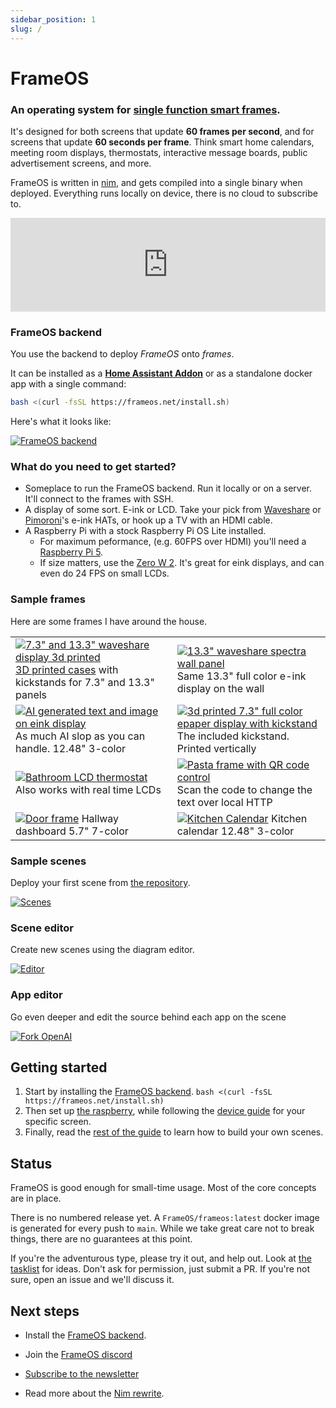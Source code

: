 ```yaml
---
sidebar_position: 1
slug: /
---
```


# FrameOS


### An operating system for <u>single function smart frames</u>. 

It's designed for both screens that update **60 frames per second**, and for screens that update **60 seconds per frame**.
Think smart home calendars, meeting room displays, thermostats, interactive message boards, public advertisement screens, and more. 

FrameOS is written in [nim](https://nim-lang.org/), and gets compiled into a single binary when deployed. Everything runs locally on device, 
there is no cloud to subscribe to.

<iframe width="100%" style={{"aspect-ratio": "16 / 9"}} src="https://www.youtube.com/embed/hpfgWoF0-38" title="FrameOS NimConf 2024" frameborder="0" allow="accelerometer; autoplay; clipboard-write; encrypted-media; gyroscope; picture-in-picture; web-share" referrerpolicy="strict-origin-when-cross-origin" allowfullscreen></iframe>

### FrameOS backend

You use the backend to deploy _FrameOS_ onto _frames_.

It can be installed as a **[Home Assistant Addon](https://github.com/FrameOS/frameos-home-assistant-addon)** 
or as a standalone docker app with a single command:

```bash
bash <(curl -fsSL https://frameos.net/install.sh)
```

Here's what it looks like:

[![FrameOS backend](./guide/_img2/frameos-backend.gif)](./guide/_img2/frameos-backend.gif)

### What do you need to get started?

- Someplace to run the FrameOS backend. Run it locally or on a server. It'll connect to the frames with SSH.
- A display of some sort. E-ink or LCD. Take your pick from [Waveshare](https://www.waveshare.com/product/displays/e-paper/epaper-1.htm) or
[Pimoroni](https://shop.pimoroni.com/collections/displays)'s e-ink HATs, or hook up a TV with an HDMI cable.
- A Raspberry Pi with a stock Raspberry Pi OS Lite installed.
  - For maximum peformance, (e.g. 60FPS over HDMI) you'll need a [Raspberry Pi 5](https://www.raspberrypi.com/products/raspberry-pi-5/).
  - If size matters, use the [Zero W 2](https://www.raspberrypi.com/products/raspberry-pi-zero-2-w/). It's great for eink displays, and can even do 24 FPS on small LCDs.


### Sample frames

Here are some frames I have around the house.

|  |  |
|---|---|
| [![7.3" and 13.3" waveshare display 3d printed](./_img/IMG_5975.jpg)](./_img/IMG_5975.jpg) [3D printed cases](https://cases.frameos.net) with kickstands for 7.3" and 13.3" panels|[![13.3" waveshare spectra wall panel](./_img/IMG_6030.jpg)](./_img/IMG_6030.jpg) Same 13.3" full color e-ink display on the wall |
| [![AI generated text and image on eink display](./_img/slop.jpg)](./_img/slop.jpg) As much AI slop as you can handle. 12.48" 3-color|[![3d printed 7.3" full color epaper display with kickstand](./_img/IMG_6022.jpg)](./_img/IMG_6022.jpg) The included kickstand. Printed vertically |
| [![Bathroom LCD thermostat](./_img/frame-bathroom.jpg)](./_img/frame-bathroom.jpg) Also works with real time LCDs | [![Pasta frame with QR code control](./_img/phone-pasta-2.jpg)](./_img/phone-pasta-2.jpg) Scan the code to change the text over local HTTP|
| [![Door frame](./_img/ukseraam.jpg)](./_img/ukseraam.jpg) Hallway dashboard 5.7" 7-color |[![Kitchen Calendar](./_img/kitchen-calendar2.jpg)](./_img/kitchen-calendar2.jpg) Kitchen calendar 12.48" 3-color |

### Sample scenes

Deploy your first scene from [the repository](https://repo.frameos.net/).

[![Scenes](./_img/sample-scenes2.png)](./_img/sample-scenes2.png)

### Scene editor

Create new scenes using the diagram editor.

[![Editor](./_img/good-run.png)](./_img/good-run.png)

### App editor

Go even deeper and edit the source behind each app on the scene

[![Fork OpenAI](./_img/fork-openai.png)](./_img/fork-openai.png)

## Getting started

1. Start by installing the [FrameOS backend](/guide/backend). `bash <(curl -fsSL https://frameos.net/install.sh)`
2. Then set up [the raspberry](/guide/raspberry), while following the [device guide](/devices) for your specific screen.
3. Finally, read the [rest of the guide](/guide/first-deploy) to learn how to build your own scenes.

## Status

FrameOS is good enough for small-time usage. Most of the core concepts are in place.

There is no numbered release yet. A `FrameOS/frameos:latest` docker image is generated for every push to `main`. While we take great care not to break things, there are no guarantees at this point.

If you're the adventurous type, please try it out, and help out. Look at [the tasklist](https://github.com/FrameOS/frameos/issues/1) for ideas. Don't ask for permission, just submit a PR. If you're not sure, open an issue and we'll discuss it.

## Next steps

- Install the [FrameOS backend](/guide/backend).

- Join the [FrameOS discord](https://discord.gg/9dT9y7EzUw)

- [Subscribe to the newsletter](https://buttondown.com/frameos?tag=sandwich)

- Read more about the [Nim rewrite](/blog/nim-rewrite).

